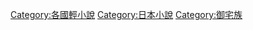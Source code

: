 {{Catnav|頁面分類|各種主題的頁面分類|類型|小說類型|輕小說}}
{{Catnav|頁面分類|各種主題的頁面分類|按國家分類|各國小說|日本小說}}

[[Category:各國輕小說|Category:各國輕小說]]
[[Category:日本小說|Category:日本小說]]
[[Category:御宅族|Category:御宅族]]